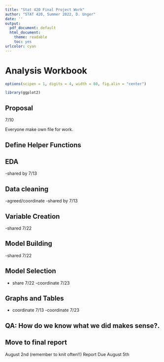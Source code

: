 ```yaml
---
title: "Stat 420 Final Project Work"
author: "STAT 420, Summer 2022, D. Unger"
date: ''
output:
  pdf_document: default
  html_document: 
    theme: readable
    toc: yes  
urlcolor: cyan
---
```


# Analysis Workbook


```r
options(scipen = 1, digits = 4, width = 80, fig.alin = "center")

library(ggplot2)
```

## Proposal
7/10

Everyone make own file for work. 

## Define Helper Functions

## EDA
-shared by 7/13

## Data cleaning
-agreed/coordinate
-shared by 7/13

## Variable Creation
-shared 7/22

## Model Building
-shared 7/22

## Model Selection
- share 7/22
-coordinate 7/23

## Graphs and Tables  
- coordinate 7/13
-coordinate 7/23 

## QA: How do we know what we did makes sense?.

## Move to final report
August 2nd (remember to knit often!!)
Report Due August 5th
